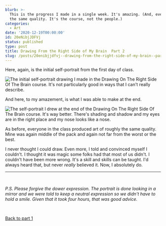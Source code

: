 ```yaml
---
blurb: >-
  This is the progress I made in a single week. It's amazing. (And, everyone did
  the same quality. It's the course, not the people.)
categories:
  - Art
date: '2020-12-19T00:00:00'
id: 20eNibjJDFVj
status: published
type: post
title: Drawing From the Right Side of My Brain  Part 2
slug: /posts/20enibjjdfvj--drawing-from-the-right-side-of-my-brain--part-2
---
```


Here, again, is the initial self-portrait from the first day of class. 

<Img src="drawing_on_the_right_side_of_the_brain_initial_portrait.jpg" 
alt="The initial self-portrait drawing I made in the Drawing On The Right Side Of The Brain course. It's not particularly good in ways that I can't really describe." />

And here, to my amazement, is what I was able to make at the end.

<Img src="drawing_on_the_right_side_of_the_brain_final_portrait.jpg" alt="The self-portrait I drew at the end of the Drawing On The Right Side Of The Brain course. It's way better. There's shading and shadow and my eyes are in the right place and my nose looks like a nose." />


As before, everyone in the class produced art of roughly the same quality. Mine was again middle of the pack and again not far from the worst or the best. 

I never thought I could draw. Even more, I told and convinced myself I couldn't. I thought it was magic some folks had that most of us didn't. I couldn't have been more wrong. It's a skill and skills can be taught. I'd always heard that, but never *really* believed it. Now, I absolutely do.

---


<br /> 

_P.S. Please forgive the dower expression. The portrait is done looking in a mirror and we were told to keep a neutral expression so we didn't have to hold a smile. Given that it took four hours, that was good advice._

<br />

<a href="/drawing-from-the-right-side-of-my-brain/">Back to part 1</a>
